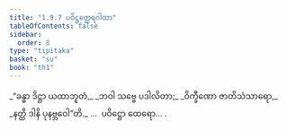```yaml
---
title: "1.9.7 ပဝိဋ္ဌတ္ထေရဂါထာ"
tableOfContents: false
sidebar:
  order: 8
type: "tipitaka"
basket: "su"
book: "th1"
---
```



<DynamicBreadcrumb />

<Division number="87" book="th1">

<Paragraph number="195" type="verses" book="th1">
_“ခန္ဓာ ဒိဋ္ဌာ ယထာဘူတံ,_  
_ဘဝါ သဗ္ဗေ ပဒါလိတာ;_  
_ဝိက္ခီဏော ဇာတိသံသာရော,_  
_နတ္ထိ ဒါနိ ပုနဗ္ဘဝေါ”တိ._  


</Paragraph>
</Division>

<Paragraph number="196" type="center" book="th1">
…  ပဝိဋ္ဌော ထေရော… .
</Paragraph>